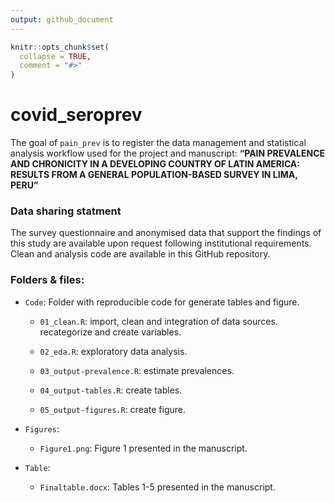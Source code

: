 ```yaml
---
output: github_document
---
```


<!-- README.md is generated from README.Rmd. Please edit that file -->

```r
knitr::opts_chunk$set(
  collapse = TRUE,
  comment = "#>"
)
```

# covid_seroprev

<!-- badges: start -->
<!-- badges: end -->

The goal of `pain_prev` is to register the data management and statistical 
analysis workflow used for the project and manuscript: 
__"PAIN PREVALENCE AND CHRONICITY IN A DEVELOPING COUNTRY OF LATIN AMERICA: RESULTS FROM A GENERAL POPULATION-BASED SURVEY IN LIMA, PERU"__

### Data sharing statment

The survey questionnaire and anonymised data that support the findings of this study are available upon request following institutional requirements. Clean and analysis code are available in this GitHub repository.

### Folders & files:

- `Code`: Folder with reproducible code for generate tables and figure.

  - `01_clean.R`: import, clean and integration of data sources. recategorize and create variables.
  
  - `02_eda.R`: exploratory data analysis.
  
  - `03_output-prevalence.R`: estimate prevalences.
  
  - `04_output-tables.R`: create tables.
  
  - `05_output-figures.R`: create figure.

- `Figures`: 

  - `Figure1.png`: Figure 1 presented in the manuscript.

- `Table`: 

  - `Finaltable.docx`: Tables 1-5 presented in the manuscript.
